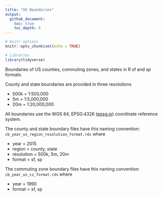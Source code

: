 ```yaml
---
title: "US Boundaries"
output: 
  github_document:
    toc: true
    toc_depth: 6
---
```


```r
# knitr options
knitr::opts_chunk$set(echo = TRUE)

# Libraries
library(tidyverse)
```

Boundaries of US counties, commuting zones, and states in R sf and sp formats.

County and state boundaries are provided in three resolutions

* 500k = 1:500,000
* 5m = 1:5,000,000
* 20m = 1:20,000,000

All boundaries use the WGS 84, EPSG:4326 ([epsg.io](https://epsg.io/4326))
coordinate reference system.

The county and state boundary files have this naming convention:
`cb_year_us_region_resolution_format.rds` where

* year = 2015
* region = county, state
* resolution = 500k, 5m, 20m
* format = sf, sp

The commuting zone boundary files have this naming convention:
`cb_year_us_cz_format.rds` where

* year = 1990
* format = sf, sp
